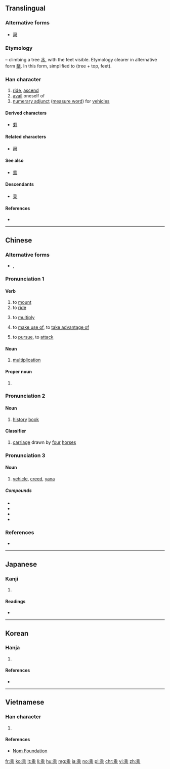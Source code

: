 {{also|乗|椉}}
==Translingual==
{{ja-forms|[[乗]]|乘|乘}}

===Alternative forms===
* [[椉]]

===Etymology===
{{Han etyl}}
{{liushu|p}} – climbing a tree [[木]], with the feet visible. Etymology clearer in alternative form [[椉]]. In this form, simplified to {{Han compound|禾|北}} (tree + top, feet).

===Han character===
{{Han char|rn=4|rad=丿|as=09|sn=10|four=20901|canj=HDLP|ids=⿻禾北}}

# [[ride]], [[ascend]]
# [[avail]] oneself of
# [[numerary adjunct]] ([[measure word]]) for [[vehicle]]s

====Derived characters====
* [[剩]]

====Related characters====
* [[椉]]

====See also====
* [[埀]]

====Descendants====
* [[乗]]

====References====
* {{Han ref|kx=0083.090|dkj=00154|dj=0166.400|hdz=10040.010|uh=4E58|ud=20056|bh=ADBC|bd=44476}}

----

==Chinese==
{{zh-forms}}

===Alternative forms===
* {{zh-l|乗}}, {{zh-l|椉}}

===Pronunciation 1===
{{zh-pron
|m=chéng
|c=sing4
|mn=sêng
|h=pfs=sṳ̀n
|mc=
|oc=1,1
|ma=
|cat=v,n,pn
}}

====Verb====
{{zh-verb}}

# to [[mount]]
# to [[ride]]
# {{context|mathematics|lang=zh}} to [[multiply]]
#: {{zh-usex|二 乘 八 等於 十六。|Two '''times''' eight equals sixteen.}}
# to [[make use of]], to [[take advantage of]]
#: {{zh-usex|乘機|to '''seize''' the opportunity}}
# to [[pursue]], to [[attack]]

====Noun====
{{zh-noun}}

# {{context|mathematics|lang=zh}} [[multiplication]]
#: {{zh-usex|加.減.乘.除|addition, subtraction, '''multiplication''', division}}

====Proper noun====
{{zh-proper noun}}

# {{surname|lang=zh}}

===Pronunciation 2===
{{zh-pron
|m=shèng
|c=sing6
|mn=sēng
|h=pfs=sṳn
|mc=
|oc=2,2
|ma=
|cat=n,cls
}}

====Noun====
{{zh-noun}}

# [[history]] [[book]]

====Classifier====
{{zh-cls}}

# [[carriage]] drawn by [[four]] [[horse]]s

===Pronunciation 3===
{{zh-pron
|m=乘
|c=sing6
|mc=
|oc=
|ma=
|cat=n
}}

====Noun====
{{zh-noun}}

# {{lb|zh|Buddhism}} [[vehicle]], [[creed]], [[yana]]

=====Compounds=====
* {{zh-l|大乘|tr=dàchéng, dàshèng}}
* {{zh-l|二乘|tr=èrchéng, èrshèng}}
* {{zh-l|上乘|tr=shàngchéng, shàngshèng}}
* {{zh-l|小乘|tr=xiǎochéng, xiǎoshèng}}

===References===
* {{R:twedu|A00037}}

----

==Japanese==

===Kanji===
{{ja-kanji|grade=|rs=丿09}}

# {{defn|lang=ja|sort=丿09}}

====Readings====
* {{ja-readings|goon=[[じょう]] (jō)|kanon=[[しょう]] (shō)|kun=[[のる]] (noru)}}

----

==Korean==

===Hanja===
{{ko-hanja|hangeul=승|rv=seung|mr=sŭng|eumhun=[[타다|탈]]|ehrv=tal|ehmr=t'al|ehy=}}

# {{defn|lang=ko|sort=丿09}}

====References====
* {{Hanja ref|nav=10257}}

----

==Vietnamese==

===Han character===
{{vi-hantu|[[thặng]], [[thắng]], [[thừa]]|rs=丿09}}

# {{defn|lang=vi|sort=丿09}}

====References====
*[http://nomfoundation.org/common/nom_details.php?codepoint=4e58 Nom Foundation]

[[fr:乘]]
[[ko:乘]]
[[lt:乘]]
[[li:乘]]
[[hu:乘]]
[[mg:乘]]
[[ja:乘]]
[[no:乘]]
[[pl:乘]]
[[chr:乘]]
[[vi:乘]]
[[zh:乘]]